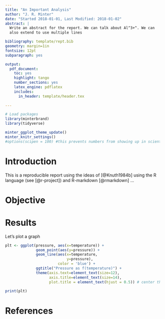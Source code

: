 ```yaml
---
title: "An Important Analysis"
author: "J. R. Minter"
date: "Started 2018-01-01, Last Modified: 2018-01-02"
abstract: |
  Write an abstract for the report. We can talk about Al^3+^. We can 
  also extend to use multiple lines

bibliography: template/rept.bib
geometry: margin=1in
fontsize: 12pt
subparagraph: yes

output:
  pdf_document:
    toc: yes
    highlight: tango
    number_sections: yes
    latex_engine: pdflatex
    includes:
      in_header: template/header.tex
    
---
```


```r
# Load packages 
library(minterbrand)
library(tidyverse)

minter_ggplot_theme_update()
minter_knitr_settings()
#options(scipen = 100) #this prevents numbers from showing up in scientific notation

```

# Introduction

This is a reproducible report using the ideas of [@Knuth1984b] using
the R language (see [@r-project]) and R-markdown [@rmarkdown] ...

# Objective

# Results

Let's plot a graph

```r
plt <- ggplot(pressure, aes(x=temperature)) +
              geom_point(aes(y=pressure)) +
              geom_line(aes(x=temperature,
                            y=pressure),
                        color = 'blue') +
              ggtitle("Pressure as f(temperature)") +
              theme(axis.text=element_text(size=12),
                    axis.title=element_text(size=14),
                    plot.title = element_text(hjust = 0.5)) # center the title

print(plt)
```




# References



